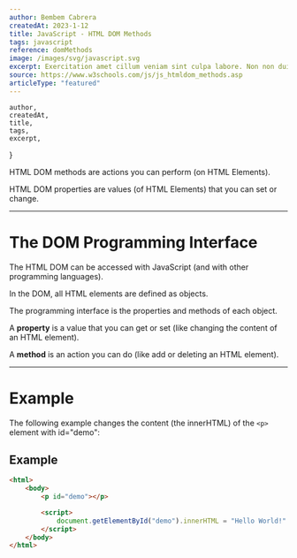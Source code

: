 ```yaml
---
author: Bembem Cabrera
createdAt: 2023-1-12
title: JavaScript - HTML DOM Methods
tags: javascript
reference: domMethods
image: /images/svg/javascript.svg
excerpt: Exercitation amet cillum veniam sint culpa labore. Non non duis duis labore culpa. Qui adipisicing fugiat laborum cupidatat id eu ut est ad ex. Ipsum aliqua ut non sint aute ut aute consectetur ipsum elit ipsum ut eiusmod.
source: https://www.w3schools.com/js/js_htmldom_methods.asp
articleType: "featured"
---
```


    author,
    createdAt,
    title,
    tags,
    excerpt,
}

HTML DOM methods are actions you can perform (on HTML Elements).

HTML DOM properties are values (of HTML Elements) that you can set or change.

---

# The DOM Programming Interface

The HTML DOM can be accessed with JavaScript (and with other programming languages).

In the DOM, all HTML elements are defined as objects.

The programming interface is the properties and methods of each object.

A **property** is a value that you can get or set (like changing the content of an HTML element).

A **method** is an action you can do (like add or deleting an HTML element).

---

# Example

The following example changes the content (the innerHTML) of the `<p>` element with id="demo":

## Example

```html
<html>
    <body>
        <p id="demo"></p>

        <script>
            document.getElementById("demo").innerHTML = "Hello World!"
        </script>
    </body>
</html>
```

<DomMethods />
